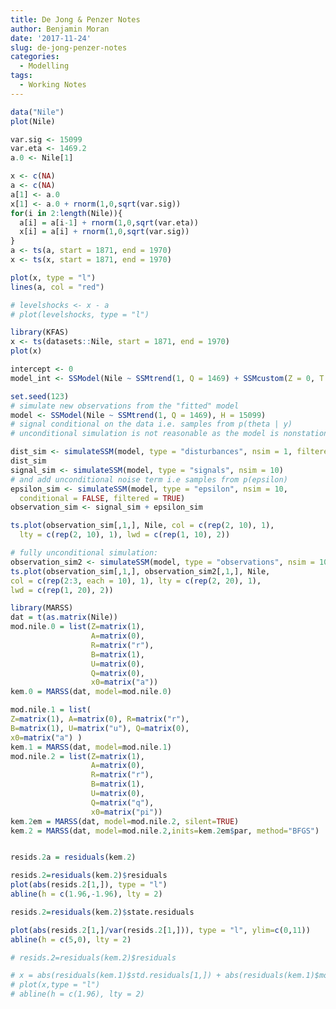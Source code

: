 ```yaml
---
title: De Jong & Penzer Notes
author: Benjamin Moran
date: '2017-11-24'
slug: de-jong-penzer-notes
categories:
  - Modelling
tags:
  - Working Notes
---
```


```r
data("Nile")
plot(Nile)
```

```r
var.sig <- 15099
var.eta <- 1469.2 
a.0 <- Nile[1]

x <- c(NA)
a <- c(NA)
a[1] <- a.0
x[1] <- a.0 + rnorm(1,0,sqrt(var.sig))
for(i in 2:length(Nile)){
  a[i] = a[i-1] + rnorm(1,0,sqrt(var.eta))
  x[i] = a[i] + rnorm(1,0,sqrt(var.sig))
}
a <- ts(a, start = 1871, end = 1970)
x <- ts(x, start = 1871, end = 1970)

plot(x, type = "l")
lines(a, col = "red")

# levelshocks <- x - a
# plot(levelshocks, type = "l")
```

```r
library(KFAS)
x <- ts(datasets::Nile, start = 1871, end = 1970)
plot(x)

intercept <- 0
model_int <- SSModel(Nile ~ SSMtrend(1, Q = 1469) + SSMcustom(Z = 0, T = 1, Q = 0, a1 = intercept, P1inf = 1), H = 15099)

set.seed(123)
# simulate new observations from the "fitted" model
model <- SSModel(Nile ~ SSMtrend(1, Q = 1469), H = 15099)
# signal conditional on the data i.e. samples from p(theta | y)
# unconditional simulation is not reasonable as the model is nonstationary

dist_sim <- simulateSSM(model, type = "disturbances", nsim = 1, filtered = FALSE)
dist_sim
signal_sim <- simulateSSM(model, type = "signals", nsim = 10)
# and add unconditional noise term i.e samples from p(epsilon)
epsilon_sim <- simulateSSM(model, type = "epsilon", nsim = 10,
  conditional = FALSE, filtered = TRUE)
observation_sim <- signal_sim + epsilon_sim

ts.plot(observation_sim[,1,], Nile, col = c(rep(2, 10), 1),
  lty = c(rep(2, 10), 1), lwd = c(rep(1, 10), 2))

# fully unconditional simulation:
observation_sim2 <- simulateSSM(model, type = "observations", nsim = 10,  conditional = FALSE)
ts.plot(observation_sim[,1,], observation_sim2[,1,], Nile,
col = c(rep(2:3, each = 10), 1), lty = c(rep(2, 20), 1),
lwd = c(rep(1, 20), 2))
```


```r
library(MARSS)
dat = t(as.matrix(Nile))
mod.nile.0 = list(Z=matrix(1), 
                  A=matrix(0),
                  R=matrix("r"),
                  B=matrix(1),
                  U=matrix(0),
                  Q=matrix(0),
                  x0=matrix("a"))
kem.0 = MARSS(dat, model=mod.nile.0)

mod.nile.1 = list(
Z=matrix(1), A=matrix(0), R=matrix("r"),
B=matrix(1), U=matrix("u"), Q=matrix(0),
x0=matrix("a") )
kem.1 = MARSS(dat, model=mod.nile.1)
mod.nile.2 = list(Z=matrix(1), 
                  A=matrix(0),
                  R=matrix("r"),
                  B=matrix(1),
                  U=matrix(0),
                  Q=matrix("q"),
                  x0=matrix("pi"))
kem.2em = MARSS(dat, model=mod.nile.2, silent=TRUE)
kem.2 = MARSS(dat, model=mod.nile.2,inits=kem.2em$par, method="BFGS")


resids.2a = residuals(kem.2)
```
```r
resids.2=residuals(kem.2)$residuals
plot(abs(resids.2[1,]), type = "l")
abline(h = c(1.96,-1.96), lty = 2)

resids.2=residuals(kem.2)$state.residuals

plot(abs(resids.2[1,]/var(resids.2[1,])), type = "l", ylim=c(0,11))
abline(h = c(5,0), lty = 2)

# resids.2=residuals(kem.2)$residuals

# x = abs(residuals(kem.1)$std.residuals[1,]) + abs(residuals(kem.1)$model.residuals[1,])
# plot(x,type = "l")
# abline(h = c(1.96), lty = 2)

```

